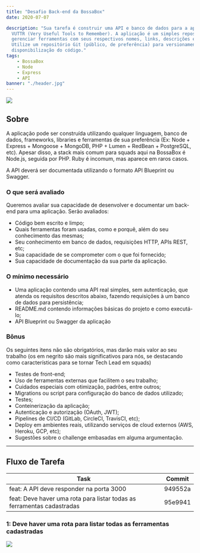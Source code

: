 ```yaml
---
title: "Desafio Back-end da BossaBox"
date: 2020-07-07

description: "Sua tarefa é construir uma API e banco de dados para a aplicação
  VUTTR (Very Useful Tools to Remember). A aplicação é um simples repositório para
  gerenciar ferramentas com seus respectivos nomes, links, descrições e tags.
  Utilize um repositório Git (público, de preferência) para versionamento e
  disponibilização do código."
tags:
    - BossaBox
    - Node
    - Express
    - API
banner: "./header.jpg"
---
```


![](./header.jpg)


## Sobre

A aplicação pode ser construída utilizando qualquer linguagem, banco de dados, frameworks,
libraries e ferramentas de sua preferência (Ex: Node + Express + Mongoose + MongoDB, PHP + Lumen +
RedBean + PostgreSQL, etc). Apesar disso, a stack mais comum para squads aqui na BossaBox é Node.js,
seguida por PHP. Ruby é incomum, mas aparece em raros casos.

A API deverá ser documentada utilizando o formato API Blueprint ou Swagger.

### O que será avaliado

Queremos avaliar sua capacidade de desenvolver e documentar um back-end para uma aplicação. Serão avaliados:

- Código bem escrito e limpo;
- Quais ferramentas foram usadas, como e porquê, além do seu conhecimento das mesmas;
- Seu conhecimento em banco de dados, requisições HTTP, APIs REST, etc;
- Sua capacidade de se comprometer com o que foi fornecido;
- Sua capacidade de documentação da sua parte da aplicação.

### O mínimo necessário

- Uma aplicação contendo uma API real simples, sem autenticação, que atenda os requisitos descritos abaixo, fazendo requisições à um banco de dados para persistência;
- README.md contendo informações básicas do projeto e como executá-lo;
- API Blueprint ou Swagger da aplicação

### Bônus

Os seguintes itens não são obrigatórios, mas darão mais valor ao seu trabalho
(os em negrito são mais significativos para nós, se destacando como características para
se tornar Tech Lead em squads)

- Testes de front-end;
- Uso de ferramentas externas que facilitem o seu trabalho;
- Cuidados especiais com otimização, padrões, entre outros;
- Migrations ou script para configuração do banco de dados utilizado;
- Testes;
- Conteinerização da aplicação;
- Autenticação e autorização (OAuth, JWT);
- Pipelines de CI/CD (GitLab, CircleCI, TravisCI, etc);
- Deploy em ambientes reais, utilizando serviços de cloud externos (AWS, Heroku, GCP, etc);
- Sugestões sobre o challenge embasadas em alguma argumentação.

<hr />

## Fluxo de Tarefa

| Task   |      Commit     |
|----------|:-------------:|
| feat: A API deve responder na porta 3000 | 949552a |
| feat: Deve haver uma rota para listar todas as ferramentas cadastradas | 95e9941 |



### 1: Deve haver uma rota para listar todas as ferramentas cadastradas

![]('https://drive.google.com/file/d/1BQkUX4n4XE6eI1dpijdUB0uP6Am4VCLL/preview')
